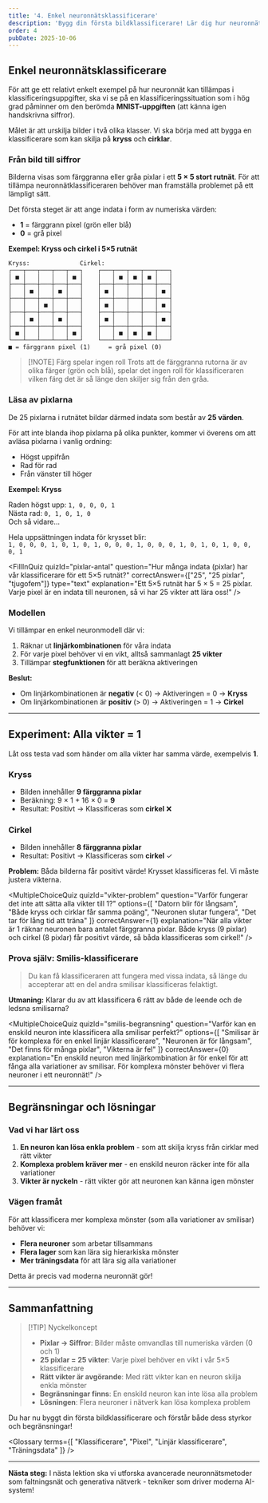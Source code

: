 ```yaml
---
title: '4. Enkel neuronnätsklassificerare'
description: 'Bygg din första bildklassificerare! Lär dig hur neuronnät kan känna igen mönster genom att klassificera kryss, cirklar och smilisar.'
order: 4
pubDate: 2025-10-06
---
```



## Enkel neuronnätsklassificerare

För att ge ett relativt enkelt exempel på hur neuronnät kan tillämpas i klassificeringsuppgifter, ska vi se på en klassificeringssituation som i hög grad påminner om den berömda **MNIST-uppgiften** (att känna igen handskrivna siffror).

Målet är att urskilja bilder i två olika klasser. Vi ska börja med att bygga en klassificerare som kan skilja på **kryss** och **cirklar**.

### Från bild till siffror

Bilderna visas som färggranna eller gråa pixlar i ett **5 × 5 stort rutnät**. För att tillämpa neuronnätklassificeraren behöver man framställa problemet på ett lämpligt sätt.

Det första steget är att ange indata i form av numeriska värden:
- **1** = färggrann pixel (grön eller blå)
- **0** = grå pixel

**Exempel: Kryss och cirkel i 5×5 rutnät**

```
Kryss:              Cirkel:
┌───┬───┬───┬───┬───┐    ┌───┬───┬───┬───┬───┐
│ ■ │   │   │   │ ■ │    │   │ ■ │ ■ │ ■ │   │
├───┼───┼───┼───┼───┤    ├───┼───┼───┼───┼───┤
│   │ ■ │   │ ■ │   │    │ ■ │   │   │   │ ■ │
├───┼───┼───┼───┼───┤    ├───┼───┼───┼───┼───┤
│   │   │ ■ │   │   │    │ ■ │   │   │   │ ■ │
├───┼───┼───┼───┼───┤    ├───┼───┼───┼───┼───┤
│   │ ■ │   │ ■ │   │    │ ■ │   │   │   │ ■ │
├───┼───┼───┼───┼───┤    ├───┼───┼───┼───┼───┤
│ ■ │   │   │   │ ■ │    │   │ ■ │ ■ │ ■ │   │
└───┴───┴───┴───┴───┘    └───┴───┴───┴───┴───┘
■ = färggrann pixel (1)     = grå pixel (0)
```

> [!NOTE] Färg spelar ingen roll
> Trots att de färggranna rutorna är av olika färger (grön och blå), spelar det ingen roll för klassificeraren vilken färg det är så länge den skiljer sig från den gråa.

### Läsa av pixlarna

De 25 pixlarna i rutnätet bildar därmed indata som består av **25 värden**.

För att inte blanda ihop pixlarna på olika punkter, kommer vi överens om att avläsa pixlarna i vanlig ordning:
- Högst uppifrån
- Rad för rad
- Från vänster till höger

**Exempel: Kryss**

Raden högst upp: `1, 0, 0, 0, 1`  
Nästa rad: `0, 1, 0, 1, 0`  
Och så vidare...

Hela uppsättningen indata för krysset blir:  
`1, 0, 0, 0, 1, 0, 1, 0, 1, 0, 0, 0, 1, 0, 0, 0, 1, 0, 1, 0, 1, 0, 0, 0, 1`

<FillInQuiz 
  quizId="pixlar-antal"
  question="Hur många indata (pixlar) har vår klassificerare för ett 5×5 rutnät?"
  correctAnswer={["25", "25 pixlar", "tjugofem"]}
  type="text"
  explanation="Ett 5×5 rutnät har 5 × 5 = 25 pixlar. Varje pixel är en indata till neuronen, så vi har 25 vikter att lära oss!"
/>

### Modellen

Vi tillämpar en enkel neuronmodell där vi:
1. Räknar ut **linjärkombinationen** för våra indata
2. För varje pixel behöver vi en vikt, alltså sammanlagt **25 vikter**
3. Tillämpar **stegfunktionen** för att beräkna aktiveringen

**Beslut:**
- Om linjärkombinationen är **negativ** (< 0) → Aktiveringen = 0 → **Kryss**
- Om linjärkombinationen är **positiv** (> 0) → Aktiveringen = 1 → **Cirkel**

---

## Experiment: Alla vikter = 1

Låt oss testa vad som händer om alla vikter har samma värde, exempelvis **1**.

### Kryss
- Bilden innehåller **9 färggranna pixlar**
- Beräkning: 9 × 1 + 16 × 0 = **9**
- Resultat: Positivt → Klassificeras som **cirkel** ❌

### Cirkel
- Bilden innehåller **8 färggranna pixlar**
- Resultat: Positivt → Klassificeras som **cirkel** ✓

**Problem:** Båda bilderna får positivt värde! Krysset klassificeras fel. Vi måste justera vikterna.

<MultipleChoiceQuiz 
  quizId="vikter-problem"
  question="Varför fungerar det inte att sätta alla vikter till 1?"
  options={[
    "Datorn blir för långsam",
    "Både kryss och cirklar får samma poäng",
    "Neuronen slutar fungera",
    "Det tar för lång tid att träna"
  ]}
  correctAnswer={1}
  explanation="När alla vikter är 1 räknar neuronen bara antalet färggranna pixlar. Både kryss (9 pixlar) och cirkel (8 pixlar) får positivt värde, så båda klassificeras som cirkel!"
/>

### Prova själv: Smilis-klassificerare

<SmilisClassifier />

> Du kan få klassificeraren att fungera med vissa indata, så länge du accepterar att en del andra smilisar klassificeras felaktigt.

**Utmaning:** Klarar du av att klassificera 6 rätt av både de leende och de ledsna smilisarna?

<MultipleChoiceQuiz 
  quizId="smilis-begransning"
  question="Varför kan en enskild neuron inte klassificera alla smilisar perfekt?"
  options={[
    "Smilisar är för komplexa för en enkel linjär klassificerare",
    "Neuronen är för långsam",
    "Det finns för många pixlar",
    "Vikterna är fel"
  ]}
  correctAnswer={0}
  explanation="En enskild neuron med linjärkombination är för enkel för att fånga alla variationer av smilisar. För komplexa mönster behöver vi flera neuroner i ett neuronnät!"
/>

---

## Begränsningar och lösningar

### Vad vi har lärt oss

1. **En neuron kan lösa enkla problem** - som att skilja kryss från cirklar med rätt vikter
2. **Komplexa problem kräver mer** - en enskild neuron räcker inte för alla variationer
3. **Vikter är nyckeln** - rätt vikter gör att neuronen kan känna igen mönster

### Vägen framåt

För att klassificera mer komplexa mönster (som alla variationer av smilisar) behöver vi:
- **Flera neuroner** som arbetar tillsammans
- **Flera lager** som kan lära sig hierarkiska mönster
- **Mer träningsdata** för att lära sig alla variationer

Detta är precis vad moderna neuronnät gör!

---

## Sammanfattning

> [!TIP] Nyckelkoncept
> - **Pixlar → Siffror**: Bilder måste omvandlas till numeriska värden (0 och 1)
> - **25 pixlar = 25 vikter**: Varje pixel behöver en vikt i vår 5×5 klassificerare
> - **Rätt vikter är avgörande**: Med rätt vikter kan en neuron skilja enkla mönster
> - **Begränsningar finns**: En enskild neuron kan inte lösa alla problem
> - **Lösningen**: Flera neuroner i nätverk kan lösa komplexa problem

Du har nu byggt din första bildklassificerare och förstår både dess styrkor och begränsningar!

<Glossary 
  terms={[
    "Klassificerare",
    "Pixel",
    "Linjär klassificerare",
    "Träningsdata"
  ]}
/>

---

**Nästa steg:** I nästa lektion ska vi utforska avancerade neuronnätsmetoder som faltningsnät och generativa nätverk - tekniker som driver moderna AI-system!
